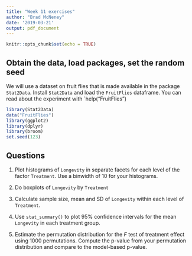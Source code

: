 ```yaml
---
title: "Week 11 exercises"
author: "Brad McNeney"
date: '2019-03-21'
output: pdf_document
---
```


```r
knitr::opts_chunk$set(echo = TRUE)
```

## Obtain the data, load packages, set the random seed

We will use a dataset on fruit flies that is made available in the package
`Stat2Data`. Install `Stat2Data` and load the `FruitFlies` dataframe.
You can read about the experiment with `help("FruitFlies")

```r
library(Stat2Data)
data("FruitFlies")
library(ggplot2)
library(dplyr)
library(broom)
set.seed(123)
```

## Questions

1. Plot histograms of `Longevity` in separate facets for each level
of the factor `Treatment`. Use a binwidth of 10 for your histograms.

2. Do boxplots of `Longevity` by `Treatment`

3. Calculate sample size, mean and SD of `Longevity` within each 
level of `Treatment`.

4. Use `stat_summary()` to
plot 95\% confidence intervals for the mean `Longevity` in each
treatment group.

5. Estimate the permutation distribution for the $F$ test of 
treatment effect using 1000 permutations. Compute the p-value
from your permutation distribution and compare to the model-based
p-value.